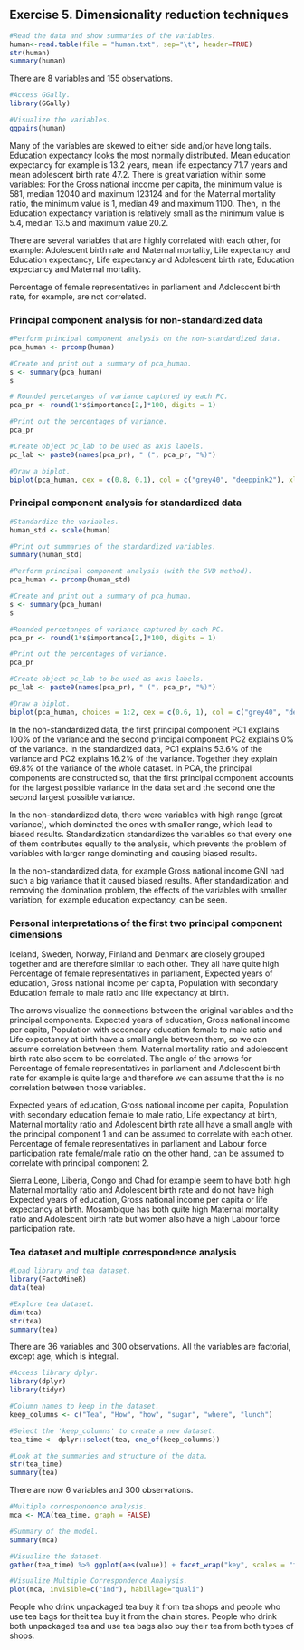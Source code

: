 Exercise 5. Dimensionality reduction techniques
---
```r
#Read the data and show summaries of the variables.
human<-read.table(file = "human.txt", sep="\t", header=TRUE)
str(human)
summary(human)
```

There are 8 variables and 155 observations.


```r
#Access GGally.
library(GGally)

#Visualize the variables.
ggpairs(human)
```

Many of the variables are skewed to either side and/or have long tails. Education expectancy looks the most normally distributed.
Mean education expectancy for example is 13.2 years, mean life expectancy 71.7 years and mean adolescent birth rate 47.2. 
There is great variation within some variables: For the Gross national income per capita, the minimum value is 581, median 12040 and maximum 123124 and for the Maternal mortality ratio, the minimum value is 1, median 49 and maximum 1100. Then, in the Education expectancy variation is relatively small as the minimum value is 5.4, median 13.5 and maximum value 20.2.

There are several variables that are highly correlated with each other, for example:
Adolescent birth rate and Maternal mortality,
Life expectancy and Education expectancy,
Life expectancy and Adolescent birth rate,
Education expectancy and Maternal mortality.

Percentage of female representatives in parliament and Adolescent birth rate, for example, are not correlated.


### Principal component analysis for non-standardized data

```r
#Perform principal component analysis on the non-standardized data.
pca_human <- prcomp(human)
```


```r
#Create and print out a summary of pca_human.
s <- summary(pca_human)
s
```


```r
# Rounded percetanges of variance captured by each PC.
pca_pr <- round(1*s$importance[2,]*100, digits = 1) 
```


```r
#Print out the percentages of variance.
pca_pr
```


```r
#Create object pc_lab to be used as axis labels.
pc_lab <- paste0(names(pca_pr), " (", pca_pr, "%)") 
```


```r
#Draw a biplot.
biplot(pca_human, cex = c(0.8, 0.1), col = c("grey40", "deeppink2"), xlab = pc_lab[1], ylab = pc_lab[2])
```


### Principal component analysis for standardized data

```r
#Standardize the variables.
human_std <- scale(human)
```


```r
#Print out summaries of the standardized variables.
summary(human_std)
```


```r
#Perform principal component analysis (with the SVD method).
pca_human <- prcomp(human_std)
```


```r
#Create and print out a summary of pca_human.
s <- summary(pca_human)
s
```


```r
#Rounded percetanges of variance captured by each PC.
pca_pr <- round(1*s$importance[2,]*100, digits = 1)
```

 
```r
#Print out the percentages of variance.
pca_pr
```


```r
#Create object pc_lab to be used as axis labels.
pc_lab <- paste0(names(pca_pr), " (", pca_pr, "%)") 
```


```r
#Draw a biplot.
biplot(pca_human, choices = 1:2, cex = c(0.6, 1), col = c("grey40", "deeppink2"), xlab = pc_lab[1], ylab = pc_lab[2], main = "Global health and equality related indicators and their connections") 

```


In the non-standardized data, the first principal component PC1 explains 100% of the variance and the second principal component PC2 explains 0% of the variance. In the standardized data, PC1 explains 53.6% of the variance and PC2 explains 16.2% of the variance. Together they explain 69.8% of the variance of the whole dataset.
In PCA, the principal components are constructed so, that the first principal component accounts for the largest possible variance in the data set and the second one the second largest possible variance.

In the non-standardized data, there were variables with high range (great variance), which dominated the ones with smaller range, which lead to biased results. Standardization standardizes the variables so that every one of them contributes equally to the analysis, which prevents the problem of variables with larger range dominating and causing biased results.

In the non-standardized data, for example Gross national income GNI had such a big variance that it caused biased results. After standardization and removing the domination problem, the effects of the variables with smaller variation, for example education expectancy, can be seen.



### Personal interpretations of the first two principal component dimensions

Iceland, Sweden, Norway, Finland and Denmark are closely grouped together and are therefore similar to each other.
They all have quite high Percentage of female representatives in parliament, Expected years of education, Gross national income per capita, Population with secondary Education female to male ratio and life expectancy at birth. 

The arrows visualize the connections between the original variables and the principal components.
Expected years of education, Gross national income per capita, Population with secondary education female to male ratio and Life expectancy at birth have a small angle between them, so we can assume correlation between them. Maternal mortality ratio and adolescent birth rate also seem to be correlated.
The angle of the arrows for Percentage of female representatives in parliament and Adolescent birth rate for example is quite large and therefore we can assume that the is no correlation between those variables.

Expected years of education, Gross national income per capita, Population with secondary education female to male ratio, Life expectancy at birth, Maternal mortality ratio and Adolescent birth rate all have a small angle with the principal component 1 and can be assumed to correlate with each other.
Percentage of female representatives in parliament and Labour force participation rate female/male ratio on the other hand, can be assumed to correlate with principal component 2.

Sierra Leone, Liberia, Congo and Chad for example seem to have both high Maternal mortality ratio and Adolescent birth rate and do not have high Expected years of education, Gross national income per capita or life expectancy at birth. Mosambique has both quite high Maternal mortality ratio and Adolescent birth rate but women also have a high Labour force participation rate.



### Tea dataset and multiple correspondence analysis


```r
#Load library and tea dataset.
library(FactoMineR)
data(tea)
```


```r
#Explore tea dataset.
dim(tea)
str(tea)
summary(tea)
```

There are 36 variables and 300 observations. All the variables are factorial, except age, which is integral.


```r
#Access library dplyr.
library(dplyr)
library(tidyr)

#Column names to keep in the dataset.
keep_columns <- c("Tea", "How", "how", "sugar", "where", "lunch")

#Select the 'keep_columns' to create a new dataset.
tea_time <- dplyr::select(tea, one_of(keep_columns))

#Look at the summaries and structure of the data.
str(tea_time)
summary(tea)
```

There are now 6 variables and 300 observations. 

```r
#Multiple correspondence analysis.
mca <- MCA(tea_time, graph = FALSE)

#Summary of the model.
summary(mca)
```

```r
#Visualize the dataset.
gather(tea_time) %>% ggplot(aes(value)) + facet_wrap("key", scales = "free") + geom_bar() + theme(axis.text.x = element_text(angle = 45, hjust = 1, size = 8))

#Visualize Multiple Correspondence Analysis.
plot(mca, invisible=c("ind"), habillage="quali")
```

People who drink unpackaged tea buy it from tea shops and people who use tea bags for theit tea buy it from the chain stores. People who drink both unpackaged tea and use tea bags also buy their tea from both types of shops.




